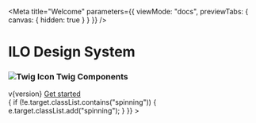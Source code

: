 
<Meta
  title="Welcome"
  parameters={{ viewMode: "docs", previewTabs: { canvas: { hidden: true } } }}
/>

<div class="welcome">
  <h1 class="welcome--title">ILO Design System</h1>
  <h3 class="welcome--subtitle">
    <img src="/images/twig.svg" alt="Twig Icon" />
    Twig Components
  </h3>
  <span class="welcome--version">v{version}</span>
  <a
    class="ilo--button ilo--button--large ilo--button--primary optionalclass"
    href="?path=/docs/getting-started--page"
    target="true"
    rel="noopener noreferrer"
  >
    <span class="link__label">Get started</span>
  </a>
  <div>
    <div
      class="triangle triangle1"
      onMouseOver={(e) => {
        if (!e.target.classList.contains("spinning")) {
          e.target.classList.add("spinning");
        }
      }}
    ></div>
    <div class="triangle triangle2"></div>
    <div class="triangle triangle3"></div>
  </div>
</div>
